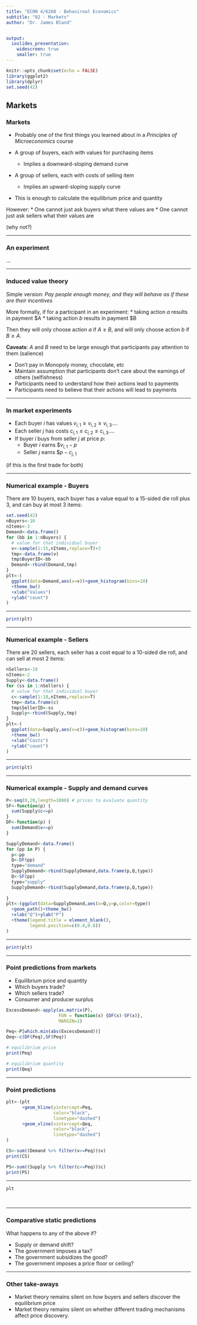 ---
title: "ECON 4/6260 - Behaviroal Economics"
subtitle: "02 - Markets"
author: "Dr. James Bland"


output:
  ioslides_presentation:
    widescreen: true
    smaller: true
---



```{r setupMarkets, include=FALSE}
knitr::opts_chunk$set(echo = FALSE)
library(ggplot2)
library(dplyr)
set.seed(42)
```

## Markets

### Markets


* Probably one of the first things you learned about in a *Principles of Microeconomics* course

* A group of buyers, each with values for purchasing items
  + Implies a downward-sloping demand curve
* A group of sellers, each with costs of selling item
  + Implies an upward-sloping supply curve

* This is enough to calculate the equilibrium price and quantity

However:
* One cannot just ask buyers what there values are
* One cannot just ask sellers what their values are

(why not?)

---

### An experiment

...

---

### Induced value theory

Simple version: *Pay people enough money, and they will behave as if these are their incentives*

More formally, if for a participant in an experiment:
* taking action $a$ results in payment $A
* taking action $b$ results in payment $B

Then they will only choose action $a$ if $A \geq B$, and will only choose action $b$ if $B\geq A$.

**Caveats**: $A$ and $B$ need to be large enough that participants pay attention to them (salience)

* Don't pay in Monopoly money, chocolate, etc
* Maintain assumption that participants don't care about the earnings of others (selfishness)
* Participants need to understand how their actions lead to payments
* Participants need to believe that their actions will lead to payments

---

### In market experiments

* Each buyer $i$ has values $v_{i,1}\geq v_{i,2}\geq v_{i,3} \ldots$.
* Each seller $j$ has costs $c_{i,1}\leq c_{i,2}\leq c_{i,3} \ldots$.
* If buyer $i$ buys from seller $j$ at price $p$:
  + Buyer $i$ earns $\$ v_{i,1}-p$
  + Seller $j$ earns $\$ p-c_{j,1}$
  
(if this is the first trade for both)

---

### Numerical example - Buyers



There are 10 buyers, each buyer has a value equal to a 15-sided die roll plus 3, and can buy at most 3 items:
```{r,echo=T}
set.seed(42)
nBuyers<-10
nItems<-3
Demand<-data.frame()
for (bb in 1:nBuyers) {
  # value for that individual buyer
  v<-sample(1:15,nItems,replace=T)+3
  tmp<-data.frame(v)
  tmp$BuyerID<-bb
  Demand<-rbind(Demand,tmp)
}
plt<-(
  ggplot(data=Demand,aes(x=v))+geom_histogram(bins=10)
  +theme_bw()
  +xlab("Values")
  +ylab("count")
)

```


---

```{r, echo=F,fig.width=6}
print(plt)
```


---

### Numerical example - Sellers


There are 20 sellers, each seller has a cost equal to a 10-sided die roll, and can sell at most 2 items:
```{r,echo=T}
nSellers<-10
nItems<-2
Supply<-data.frame()
for (ss in 1:nSellers) {
  # value for that individual buyer
  c<-sample(1:10,nItems,replace=T)
  tmp<-data.frame(c)
  tmp$SellerID<-ss
  Supply<-rbind(Supply,tmp)
}
plt<-(
  ggplot(data=Supply,aes(x=c))+geom_histogram(bins=10)
  +theme_bw()
  +xlab("Costs")
  +ylab("count")
)

```

---

```{r, echo=F,fig.width=6}
print(plt)
```



---

### Numerical example - Supply and demand curves

```{r, echo=T}
P<-seq(0,20,length=1000) # prices to evaluate quantity
SF<-function(p) {
  sum(Supply$c<=p)
}
DF<-function(p) {
  sum(Demand$v>=p)
}

SupplyDemand<-data.frame()
for (pp in P) {
  p<-pp
  Q<-DF(pp)
  type="demand"
  SupplyDemand<-rbind(SupplyDemand,data.frame(p,Q,type))
  Q<-SF(pp)
  type="supply"
  SupplyDemand<-rbind(SupplyDemand,data.frame(p,Q,type))
  
}
plt<-(ggplot(data=SupplyDemand,aes(x=Q,y=p,color=type))
  +geom_path()+theme_bw()
  +xlab("Q")+ylab("P")
  +theme(legend.title = element_blank(),
         legend.position=c(0.8,0.8))
)
```
---

```{r, echo=F,fig.width=4}
print(plt)
```

---



### Point predictions from markets


* Equilibrium price and quantity 
* Which buyers trade?
* Which sellers trade?
* Consumer and producer surplus 

```{r, echo=T}
ExcessDemand<-apply(as.matrix(P),
                    FUN = function(x) {DF(x)-SF(x)},
                    MARGIN=1)

Peq<-P[which.min(abs(ExcessDemand))]
Qeq<-c(DF(Peq),SF(Peq))

# equilibrium price
print(Peq)

# equilibrium quantity
print(Qeq)

```



---

### Point predictions



```{r,echo=T}
plt<-(plt
      +geom_hline(yintercept=Peq,
                  color="black",
                  linetype="dashed")
      +geom_vline(xintercept=Qeq,
                  color="black",
                  linetype="dashed")
)

CS<-sum((Demand %>% filter(v>=Peq))$v)
print(CS)

PS<-sum((Supply %>% filter(c<=Peq))$c)
print(PS)


```
 
--- 
 
```{r, echo=F,fig.width=6}
plt
```


\

---

### Comparative static predictions

What happens to any of the above if?

* Supply or demand shift?
* The government imposes a tax?
* The government subsidizes the good?
* The government imposes a price floor or ceiling?
  
---
  
### Other take-aways

* Market theory remains silent on *how* buyers and sellers discover the equilibrium price
* Market theory remains silent on whether different trading mechanisms affect price discovery.






